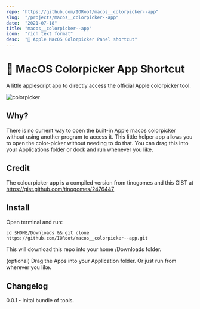 ```yaml
---
repo: "https://github.com/IORoot/macos__colorpicker--app"
slug:  "/projects/macos__colorpicker--app"
date:  "2021-07-18"
title: "macos__colorpicker--app"
icon:  "rich text format"
desc:  "🌈 Apple MacOS Colorpicker Panel shortcut"
---
```



# 🌈 MacOS Colorpicker App Shortcut

A little applescript app to directly access the official Apple colorpicker tool.

![colorpicker](https://github.com/IORoot/macos__colorpicker--app/blob/79a9a5cfedcdf508e24ee0e9117b3811b1758164/docs/colorpicker.png?raw=true)


## Why?

There is no current way to open the built-in Apple macos colorpicker without using another program to access it. 
This little helper app allows you to open the color-picker without needing to do that. You can drag this into your Applications folder or dock and run whenever you like.


## Credit

The colourpicker app is a compiled version from tinogomes and this GIST at https://gist.github.com/tinogomes/2476447

## Install

Open terminal and run:
```
cd $HOME/Downloads && git clone https://github.com/IORoot/macos__colorpicker--app.git
```
This will download this repo into your home /Downloads folder.

(optional) Drag the Apps into your Application folder. Or just run from wherever you like.

## Changelog

0.0.1 - Inital bundle of tools.
